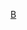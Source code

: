 {{Military navigation
|style=wide
|name=WWIIBritishSelf-propelledArtillery
|title=[[自走炮]] / [[驅逐戰車]]
|tracking = <includeonly>no</includeonly>
|list1= 
*[[主教式自行火炮|“主教”]]
*[[司事式自行火炮|“司事”]]''（加拿大）''
*[[射手驅逐戰車|“射手”]]
*[[阿基里斯驱逐战车|-{zh-hans:“阿基里斯”; zh-hant:“阿基里斯”;}-]]
*[[主祭式自行火炮|“主祭”]]
}}
<noinclude>
[[Category:二戰各國裝甲戰鬥車輛模板|B]]
</noinclude>